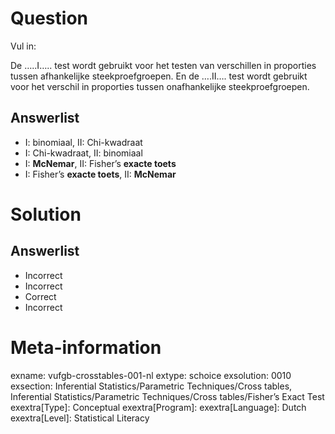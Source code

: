 Question
========
  
  Vul in:
  
  De .....I..... test wordt gebruikt voor het testen van verschillen in proporties tussen
afhankelijke steekproefgroepen. En de ....II.... test wordt gebruikt voor het verschil in proporties
tussen onafhankelijke steekproefgroepen.

Answerlist
----------
  * I: binomiaal,                          II: Chi-kwadraat
* I: Chi-kwadraat,                    II: binomiaal
* I: **McNemar**,                        II: Fisher's **exacte toets**
* I: Fisher's **exacte toets**,         II: **McNemar**

Solution
========
  
Answerlist
----------
* Incorrect
* Incorrect
* Correct
* Incorrect

Meta-information
================
exname: vufgb-crosstables-001-nl
extype: schoice
exsolution: 0010
exsection: Inferential Statistics/Parametric Techniques/Cross tables, Inferential Statistics/Parametric Techniques/Cross tables/Fisher's Exact Test
exextra[Type]: Conceptual
exextra[Program]: 
exextra[Language]: Dutch
exextra[Level]: Statistical Literacy